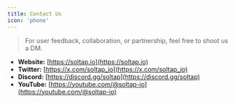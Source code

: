 ```yaml
---
title: Contact Us
icon: 'phone'
---
```


> For user feedback, collaboration, or partnership, feel free to shoot us a DM.

* **Website:** [https://soltap.io](https://soltap.io)
* **Twitter:** [https://x.com/soltap_io](https://x.com/soltap_io)
* **Discord:** [https://discord.gg/soltap](https://discord.gg/soltap)
* **YouTube:** [https://youtube.com/@soltap-io](https://youtube.com/@soltap-io)
